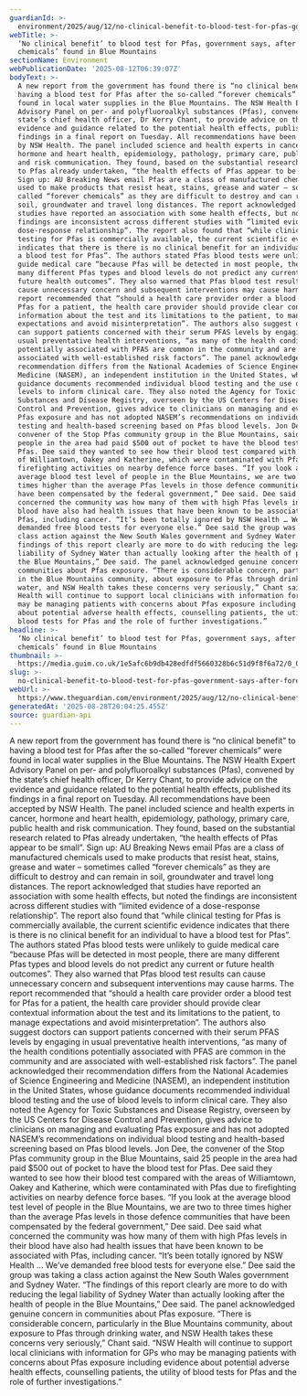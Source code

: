 ```yaml
---
guardianId: >-
  environment/2025/aug/12/no-clinical-benefit-to-blood-test-for-pfas-government-says-after-forever-chemical-found-in-blue-mountains-ntwnfb
webTitle: >-
  ‘No clinical benefit’ to blood test for Pfas, government says, after ‘forever
  chemicals’ found in Blue Mountains
sectionName: Environment
webPublicationDate: '2025-08-12T06:39:07Z'
bodyText: >-
  A new report from the government has found there is “no clinical benefit” to
  having a blood test for Pfas after the so-called “forever chemicals” were
  found in local water supplies in the Blue Mountains. The NSW Health Expert
  Advisory Panel on per- and polyfluoroalkyl substances (Pfas), convened by the
  state’s chief health officer, Dr Kerry Chant, to provide advice on the
  evidence and guidance related to the potential health effects, published its
  findings in a final report on Tuesday. All recommendations have been accepted
  by NSW Health. The panel included science and health experts in cancer,
  hormone and heart health, epidemiology, pathology, primary care, public health
  and risk communication. They found, based on the substantial research related
  to Pfas already undertaken, “the health effects of Pfas appear to be small”.
  Sign up: AU Breaking News email Pfas are a class of manufactured chemicals
  used to make products that resist heat, stains, grease and water – sometimes
  called “forever chemicals” as they are difficult to destroy and can remain in
  soil, groundwater and travel long distances. The report acknowledged that
  studies have reported an association with some health effects, but noted the
  findings are inconsistent across different studies with “limited evidence of a
  dose-response relationship”. The report also found that “while clinical
  testing for Pfas is commercially available, the current scientific evidence
  indicates that there is there is no clinical benefit for an individual to have
  a blood test for Pfas”. The authors stated Pfas blood tests were unlikely to
  guide medical care “because Pfas will be detected in most people, there are
  many different Pfas types and blood levels do not predict any current or
  future health outcomes”. They also warned that Pfas blood test results can
  cause unnecessary concern and subsequent interventions may cause harms. The
  report recommended that “should a health care provider order a blood test for
  Pfas for a patient, the health care provider should provide clear contextual
  information about the test and its limitations to the patient, to manage
  expectations and avoid misinterpretation”. The authors also suggest doctors
  can support patients concerned with their serum PFAS levels by engaging in
  usual preventative health interventions, “as many of the health conditions
  potentially associated with PFAS are common in the community and are
  associated with well-established risk factors”. The panel acknowledged their
  recommendation differs from the National Academies of Science Engineering and
  Medicine (NASEM), an independent institution in the United States, whose
  guidance documents recommended individual blood testing and the use of blood
  levels to inform clinical care. They also noted the Agency for Toxic
  Substances and Disease Registry, overseen by the US Centers for Disease
  Control and Prevention, gives advice to clinicians on managing and evaluating
  Pfas exposure and has not adopted NASEM’s recommendations on individual blood
  testing and health-based screening based on Pfas blood levels. Jon Dee, the
  convener of the Stop Pfas community group in the Blue Mountains, said 25
  people in the area had paid $500 out of pocket to have the blood test for
  Pfas. Dee said they wanted to see how their blood test compared with the areas
  of Williamtown, Oakey and Katherine, which were contaminated with Pfas due to
  firefighting activities on nearby defence force bases. “If you look at the
  average blood test level of people in the Blue Mountains, we are two to three
  times higher than the average Pfas levels in those defence communities that
  have been compensated by the federal government,” Dee said. Dee said what
  concerned the community was how many of them with high Pfas levels in their
  blood have also had health issues that have been known to be associated with
  Pfas, including cancer. “It’s been totally ignored by NSW Health … We’ve
  demanded free blood tests for everyone else.” Dee said the group was taking a
  class action against the New South Wales government and Sydney Water. “The
  findings of this report clearly are more to do with reducing the legal
  liability of Sydney Water than actually looking after the health of people in
  the Blue Mountains,” Dee said. The panel acknowledged genuine concern in
  communities about Pfas exposure. “There is considerable concern, particularly
  in the Blue Mountains community, about exposure to Pfas through drinking
  water, and NSW Health takes these concerns very seriously,” Chant said. “NSW
  Health will continue to support local clinicians with information for GPs who
  may be managing patients with concerns about Pfas exposure including evidence
  about potential adverse health effects, counselling patients, the utility of
  blood tests for Pfas and the role of further investigations.”
headline: >-
  ‘No clinical benefit’ to blood test for Pfas, government says, after ‘forever
  chemicals’ found in Blue Mountains
thumbnail: >-
  https://media.guim.co.uk/1e5afc6b9db428edfdf5660328b6c51d9f8f6a72/0_0_2254_1803/500.jpg
slug: >-
  no-clinical-benefit-to-blood-test-for-pfas-government-says-after-forever-chemicals-found-in-blue-mountains
webUrl: >-
  https://www.theguardian.com/environment/2025/aug/12/no-clinical-benefit-to-blood-test-for-pfas-government-says-after-forever-chemical-found-in-blue-mountains-ntwnfb
generatedAt: '2025-08-28T20:04:25.455Z'
source: guardian-api
---
```

A new report from the government has found there is “no clinical benefit” to having a blood test for Pfas after the so-called “forever chemicals” were found in local water supplies in the Blue Mountains. The NSW Health Expert Advisory Panel on per- and polyfluoroalkyl substances (Pfas), convened by the state’s chief health officer, Dr Kerry Chant, to provide advice on the evidence and guidance related to the potential health effects, published its findings in a final report on Tuesday. All recommendations have been accepted by NSW Health. The panel included science and health experts in cancer, hormone and heart health, epidemiology, pathology, primary care, public health and risk communication. They found, based on the substantial research related to Pfas already undertaken, “the health effects of Pfas appear to be small”. Sign up: AU Breaking News email Pfas are a class of manufactured chemicals used to make products that resist heat, stains, grease and water – sometimes called “forever chemicals” as they are difficult to destroy and can remain in soil, groundwater and travel long distances. The report acknowledged that studies have reported an association with some health effects, but noted the findings are inconsistent across different studies with “limited evidence of a dose-response relationship”. The report also found that “while clinical testing for Pfas is commercially available, the current scientific evidence indicates that there is there is no clinical benefit for an individual to have a blood test for Pfas”. The authors stated Pfas blood tests were unlikely to guide medical care “because Pfas will be detected in most people, there are many different Pfas types and blood levels do not predict any current or future health outcomes”. They also warned that Pfas blood test results can cause unnecessary concern and subsequent interventions may cause harms. The report recommended that “should a health care provider order a blood test for Pfas for a patient, the health care provider should provide clear contextual information about the test and its limitations to the patient, to manage expectations and avoid misinterpretation”. The authors also suggest doctors can support patients concerned with their serum PFAS levels by engaging in usual preventative health interventions, “as many of the health conditions potentially associated with PFAS are common in the community and are associated with well-established risk factors”. The panel acknowledged their recommendation differs from the National Academies of Science Engineering and Medicine (NASEM), an independent institution in the United States, whose guidance documents recommended individual blood testing and the use of blood levels to inform clinical care. They also noted the Agency for Toxic Substances and Disease Registry, overseen by the US Centers for Disease Control and Prevention, gives advice to clinicians on managing and evaluating Pfas exposure and has not adopted NASEM’s recommendations on individual blood testing and health-based screening based on Pfas blood levels. Jon Dee, the convener of the Stop Pfas community group in the Blue Mountains, said 25 people in the area had paid $500 out of pocket to have the blood test for Pfas. Dee said they wanted to see how their blood test compared with the areas of Williamtown, Oakey and Katherine, which were contaminated with Pfas due to firefighting activities on nearby defence force bases. “If you look at the average blood test level of people in the Blue Mountains, we are two to three times higher than the average Pfas levels in those defence communities that have been compensated by the federal government,” Dee said. Dee said what concerned the community was how many of them with high Pfas levels in their blood have also had health issues that have been known to be associated with Pfas, including cancer. “It’s been totally ignored by NSW Health … We’ve demanded free blood tests for everyone else.” Dee said the group was taking a class action against the New South Wales government and Sydney Water. “The findings of this report clearly are more to do with reducing the legal liability of Sydney Water than actually looking after the health of people in the Blue Mountains,” Dee said. The panel acknowledged genuine concern in communities about Pfas exposure. “There is considerable concern, particularly in the Blue Mountains community, about exposure to Pfas through drinking water, and NSW Health takes these concerns very seriously,” Chant said. “NSW Health will continue to support local clinicians with information for GPs who may be managing patients with concerns about Pfas exposure including evidence about potential adverse health effects, counselling patients, the utility of blood tests for Pfas and the role of further investigations.”
